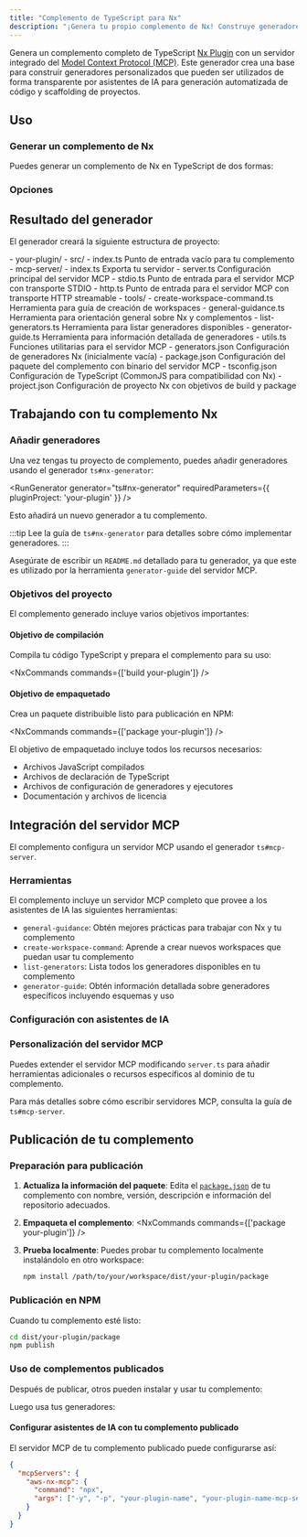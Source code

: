 ```yaml
---
title: "Complemento de TypeScript para Nx"
description: "¡Genera tu propio complemento de Nx! Construye generadores personalizados automáticamente disponibles para codificación con IA mediante MCP"
---
```





Genera un complemento completo de TypeScript [Nx Plugin](https://nx.dev/extending-nx/intro/getting-started) con un servidor integrado del [Model Context Protocol (MCP)](https://modelcontextprotocol.io/). Este generador crea una base para construir generadores personalizados que pueden ser utilizados de forma transparente por asistentes de IA para generación automatizada de código y scaffolding de proyectos.

## Uso

### Generar un complemento de Nx

Puedes generar un complemento de Nx en TypeScript de dos formas:

<RunGenerator generator="ts#nx-plugin" />

### Opciones

<GeneratorParameters generator="ts#nx-plugin" />

## Resultado del generador

El generador creará la siguiente estructura de proyecto:

<FileTree>
- your-plugin/
  - src/
    - index.ts Punto de entrada vacío para tu complemento
    - mcp-server/
      - index.ts Exporta tu servidor
      - server.ts Configuración principal del servidor MCP
      - stdio.ts Punto de entrada para el servidor MCP con transporte STDIO
      - http.ts Punto de entrada para el servidor MCP con transporte HTTP streamable
      - tools/
        - create-workspace-command.ts Herramienta para guía de creación de workspaces
        - general-guidance.ts Herramienta para orientación general sobre Nx y complementos
        - list-generators.ts Herramienta para listar generadores disponibles
        - generator-guide.ts Herramienta para información detallada de generadores
      - utils.ts Funciones utilitarias para el servidor MCP
  - generators.json Configuración de generadores Nx (inicialmente vacía)
  - package.json Configuración del paquete del complemento con binario del servidor MCP
  - tsconfig.json Configuración de TypeScript (CommonJS para compatibilidad con Nx)
  - project.json Configuración de proyecto Nx con objetivos de build y package
</FileTree>

## Trabajando con tu complemento Nx

### Añadir generadores

Una vez tengas tu proyecto de complemento, puedes añadir generadores usando el generador <Link path="/guides/ts-nx-generator">`ts#nx-generator`</Link>:

<RunGenerator generator="ts#nx-generator" requiredParameters={{ pluginProject: 'your-plugin' }} />

Esto añadirá un nuevo generador a tu complemento.

:::tip
Lee la <Link path="/guides/ts-nx-generator">guía de `ts#nx-generator`</Link> para detalles sobre cómo implementar generadores.
:::

Asegúrate de escribir un `README.md` detallado para tu generador, ya que este es utilizado por la herramienta `generator-guide` del servidor MCP.

### Objetivos del proyecto

El complemento generado incluye varios objetivos importantes:

#### Objetivo de compilación
Compila tu código TypeScript y prepara el complemento para su uso:

<NxCommands commands={['build your-plugin']} />

#### Objetivo de empaquetado
Crea un paquete distribuible listo para publicación en NPM:

<NxCommands commands={['package your-plugin']} />

El objetivo de empaquetado incluye todos los recursos necesarios:
- Archivos JavaScript compilados
- Archivos de declaración de TypeScript
- Archivos de configuración de generadores y ejecutores
- Documentación y archivos de licencia

## Integración del servidor MCP

El complemento configura un servidor MCP usando el generador <Link path="/guides/ts-mcp-server">`ts#mcp-server`</Link>.

### Herramientas

El complemento incluye un servidor MCP completo que provee a los asistentes de IA las siguientes herramientas:

- `general-guidance`: Obtén mejores prácticas para trabajar con Nx y tu complemento
- `create-workspace-command`: Aprende a crear nuevos workspaces que puedan usar tu complemento
- `list-generators`: Lista todos los generadores disponibles en tu complemento
- `generator-guide`: Obtén información detallada sobre generadores específicos incluyendo esquemas y uso

### Configuración con asistentes de IA

<Snippet name="mcp/configuration-ts" parentHeading="Configuración con asistentes de IA" />

### Personalización del servidor MCP

Puedes extender el servidor MCP modificando `server.ts` para añadir herramientas adicionales o recursos específicos al dominio de tu complemento.

Para más detalles sobre cómo escribir servidores MCP, consulta la <Link path="/guides/ts-mcp-server">guía de `ts#mcp-server`</Link>.

## Publicación de tu complemento

### Preparación para publicación

1. **Actualiza la información del paquete**: Edita el [`package.json`](https://docs.npmjs.com/cli/v10/configuring-npm/package-json) de tu complemento con nombre, versión, descripción e información del repositorio adecuados.

2. **Empaqueta el complemento**:
   <NxCommands commands={['package your-plugin']} />

3. **Prueba localmente**: Puedes probar tu complemento localmente instalándolo en otro workspace:
   ```bash
   npm install /path/to/your/workspace/dist/your-plugin/package
   ```

### Publicación en NPM

Cuando tu complemento esté listo:

```bash
cd dist/your-plugin/package
npm publish
```

### Uso de complementos publicados

Después de publicar, otros pueden instalar y usar tu complemento:

<InstallCommand pkg="your-plugin-name" />

Luego usa tus generadores:

<RunGenerator namespace="your-plugin-name" generator="your-generator-name" />

#### Configurar asistentes de IA con tu complemento publicado

El servidor MCP de tu complemento publicado puede configurarse así:

```json {3-6}
{
  "mcpServers": {
    "aws-nx-mcp": {
      "command": "npx",
      "args": ["-y", "-p", "your-plugin-name", "your-plugin-name-mcp-server"]
    }
  }
}
```